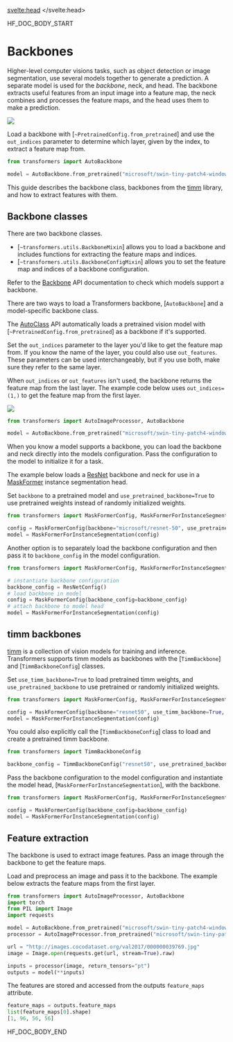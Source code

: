 <script lang="ts">
let fw: "pt" | "tf" = "pt";
onMount(() => {
    const urlParams = new URLSearchParams(window.location.search);
    fw = urlParams.get("fw") || "pt";
});
</script>
<svelte:head>
  <meta name="hf:doc:metadata" content={metadata} >
</svelte:head>

<!--HF DOCBUILD BODY START-->

HF_DOC_BODY_START

<!--Copyright 2024 The HuggingFace Team. All rights reserved.

Licensed under the Apache License, Version 2.0 (the "License"); you may not use this file except in compliance with
the License. You may obtain a copy of the License at

http://www.apache.org/licenses/LICENSE-2.0

Unless required by applicable law or agreed to in writing, software distributed under the License is distributed on
an "AS IS" BASIS, WITHOUT WARRANTIES OR CONDITIONS OF ANY KIND, either express or implied. See the License for the
specific language governing permissions and limitations under the License.

⚠️ Note that this file is in Markdown but contain specific syntax for our doc-builder (similar to MDX) that may not be
rendered properly in your Markdown viewer.

-->

# Backbones

Higher-level computer visions tasks, such as object detection or image segmentation, use several models together to generate a prediction. A separate model is used for the *backbone*, neck, and head. The backbone extracts useful features from an input image into a feature map, the neck combines and processes the feature maps, and the head uses them to make a prediction.

<div class="flex justify-center">
    <img src="https://huggingface.co/datasets/huggingface/documentation-images/resolve/main/transformers/Backbone.png"/>
</div>

Load a backbone with [`~PretrainedConfig.from_pretrained`] and use the `out_indices` parameter to determine which layer, given by the index, to extract a feature map from.

```py
from transformers import AutoBackbone

model = AutoBackbone.from_pretrained("microsoft/swin-tiny-patch4-window7-224", out_indices=(1,))
```

This guide describes the backbone class, backbones from the [timm](https://hf.co/docs/timm/index) library, and how to extract features with them.

## Backbone classes

There are two backbone classes.

- [`~transformers.utils.BackboneMixin`] allows you to load a backbone and includes functions for extracting the feature maps and indices.
- [`~transformers.utils.BackboneConfigMixin`] allows you to set the feature map and indices of a backbone configuration.

Refer to the [Backbone](./main_classes/backbones) API documentation to check which models support a backbone.

There are two ways to load a Transformers backbone, [`AutoBackbone`] and a model-specific backbone class.

<hfoptions id="backbone-classes">
<hfoption id="AutoBackbone">

The [AutoClass](./model_doc/auto) API automatically loads a pretrained vision model with [`~PretrainedConfig.from_pretrained`] as a backbone if it's supported.

Set the `out_indices` parameter to the layer you'd like to get the feature map from. If you know the name of the layer, you could also use `out_features`. These parameters can be used interchangeably, but if you use both, make sure they refer to the same layer.

When `out_indices` or `out_features` isn't used, the backbone returns the feature map from the last layer. The example code below uses `out_indices=(1,)` to get the feature map from the first layer.

<div class="flex justify-center">
    <img src="https://huggingface.co/datasets/huggingface/documentation-images/resolve/main/transformers/Swin%20Stage%201.png"/>
</div>

```py
from transformers import AutoImageProcessor, AutoBackbone

model = AutoBackbone.from_pretrained("microsoft/swin-tiny-patch4-window7-224", out_indices=(1,))
```

</hfoption>
<hfoption id="model-specific backbone">

When you know a model supports a backbone, you can load the backbone and neck directly into the models configuration. Pass the configuration to the model to initialize it for a task.

The example below loads a [ResNet](./model_doc/resnet) backbone and neck for use in a [MaskFormer](./model_doc/maskformer) instance segmentation head.

Set `backbone` to a pretrained model and  `use_pretrained_backbone=True` to use pretrained weights instead of randomly initialized weights.

```py
from transformers import MaskFormerConfig, MaskFormerForInstanceSegmentation

config = MaskFormerConfig(backbone="microsoft/resnet-50", use_pretrained_backbone=True)
model = MaskFormerForInstanceSegmentation(config)
```

Another option is to separately load the backbone configuration and then pass it to `backbone_config` in the model configuration.

```py
from transformers import MaskFormerConfig, MaskFormerForInstanceSegmentation, ResNetConfig

# instantiate backbone configuration
backbone_config = ResNetConfig()
# load backbone in model
config = MaskFormerConfig(backbone_config=backbone_config)
# attach backbone to model head
model = MaskFormerForInstanceSegmentation(config)
```

</hfoption>
</hfoptions>

## timm backbones

[timm](https://hf.co/docs/timm/index) is a collection of vision models for training and inference. Transformers supports timm models as backbones with the [`TimmBackbone`] and [`TimmBackboneConfig`] classes.

Set `use_timm_backbone=True` to load pretrained timm weights, and `use_pretrained_backbone` to use pretrained or randomly initialized weights.

```py
from transformers import MaskFormerConfig, MaskFormerForInstanceSegmentation

config = MaskFormerConfig(backbone="resnet50", use_timm_backbone=True, use_pretrained_backbone=True)
model = MaskFormerForInstanceSegmentation(config)
```

You could also explicitly call the [`TimmBackboneConfig`] class to load and create a pretrained timm backbone.

```py
from transformers import TimmBackboneConfig

backbone_config = TimmBackboneConfig("resnet50", use_pretrained_backbone=True)
```

Pass the backbone configuration to the model configuration and instantiate the model head, [`MaskFormerForInstanceSegmentation`], with the backbone.

```py
from transformers import MaskFormerConfig, MaskFormerForInstanceSegmentation

config = MaskFormerConfig(backbone_config=backbone_config)
model = MaskFormerForInstanceSegmentation(config)
```

## Feature extraction

The backbone is used to extract image features. Pass an image through the backbone to get the feature maps.

Load and preprocess an image and pass it to the backbone. The example below extracts the feature maps from the first layer.

```py
from transformers import AutoImageProcessor, AutoBackbone
import torch
from PIL import Image
import requests

model = AutoBackbone.from_pretrained("microsoft/swin-tiny-patch4-window7-224", out_indices=(1,))
processor = AutoImageProcessor.from_pretrained("microsoft/swin-tiny-patch4-window7-224")

url = "http://images.cocodataset.org/val2017/000000039769.jpg"
image = Image.open(requests.get(url, stream=True).raw)

inputs = processor(image, return_tensors="pt")
outputs = model(**inputs)
```

The features are stored and accessed from the outputs `feature_maps` attribute.

```py
feature_maps = outputs.feature_maps
list(feature_maps[0].shape)
[1, 96, 56, 56]
```


<!--HF DOCBUILD BODY END-->

HF_DOC_BODY_END

